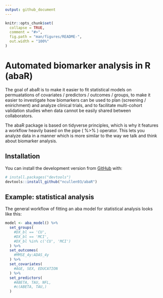```yaml
---
output: github_document
---
```


<!-- README.md is generated from README.Rmd. Please edit that file -->

```r
knitr::opts_chunk$set(
  collapse = TRUE,
  comment = "#>",
  fig.path = "man/figures/README-",
  out.width = "100%"
)
```

# Automated biomarker analysis in R (abaR)

<!-- badges: start -->
<!-- badges: end -->

The goal of abaR is to make it easier to fit statistical models on permuatations
of covariates / predictors / outcomes / groups, to make it easier to investigate how biomarkers can be used to plan (screening / enirichment) and analyze clinical trials, and to facilitate multi-cohort validation studies when data cannot be easily shared between collaborators.

The abaR package is based on tidyverse principles, which is why it features a workflow heavily based on the pipe ( %>% ) operator. This lets you analyze data in a manner which is more similar to the way we talk and think about biomarker analysis.

## Installation

You can install the development version from 
[GitHub](https://github.com/ncullen93/abaR) with:

``` r
# install.packages("devtools")
devtools::install_github("ncullen93/abaR")
```

## Example: statistical analysis

The general workflow of fitting an aba model for statistical analysis looks like this:

``` r
model <- aba_model() %>% 
  set_groups(
    #DX_bl == 'CU',
    #DX_bl == 'MCI',
    #DX_bl %in% c('CU', 'MCI')
  ) %>% 
  set_outcomes(
    #MMSE_4y:ADAS_4y
  ) %>% 
  set_covariates(
    #AGE, SEX, EDUCATION
  ) %>% 
  set_predictors(
    #ABETA, TAU, NFL,
    #c(ABETA, TAU,)
  )
  
```


